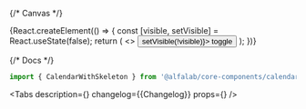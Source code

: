 


<Meta
    title='Components/CalendarWithSkeleton'
    component={CalendarWithSkeleton}
    id='CalendarWithSkeleton'
/>

{/* Canvas */}

<Story name='CalendarWithSkeleton'>
    {React.createElement(() => {
        const [visible, setVisible] = React.useState(false);
        return (
            <>
                <CalendarWithSkeleton calendarVisible={visible} />
                <Button size='xs' onClick={() => setVisible(!visible)}>
                    toggle
                </Button>
            </>
        );
    })}
</Story>

{/* Docs */}

<ComponentHeader
    name='CalendarWithSkeleton'
    version={packageJson.version}
    package='@alfalab/core-components/calendar-with-skeleton'
/>

```jsx
import { CalendarWithSkeleton } from '@alfalab/core-components/calendar-with-skeleton';
```

<Tabs
    description={<Description />}
    changelog={<Markdown>{Changelog}</Markdown>}
    props={<ArgsTable of={CalendarWithSkeletonTS} />}
/>
